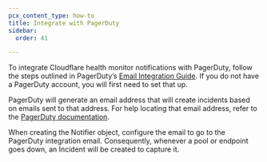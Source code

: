 ```yaml
---
pcx_content_type: how-to
title: Integrate with PagerDuty
sidebar:
  order: 41

---
```


To integrate Cloudflare health monitor notifications with PagerDuty, follow the steps outlined in PagerDuty’s [Email Integration Guide](https://www.pagerduty.com/docs/guides/email-integration-guide/). If you do not have a PagerDuty account, you will first need to set that up.

PagerDuty will generate an email address that will create incidents based on emails sent to that address. For help locating that email address, refer to the [PagerDuty documentation](https://www.pagerduty.com/docs/guides/email-integration-guide/).

When creating the Notifier object, configure the email to go to the PagerDuty integration email. Consequently, whenever a pool or endpoint goes down, an Incident will be created to capture it.
